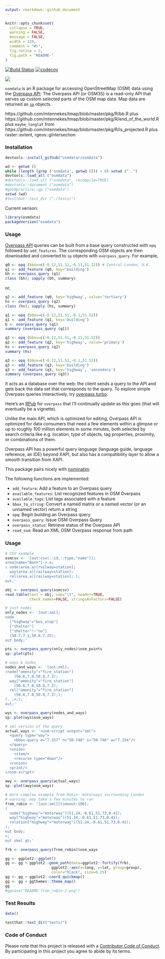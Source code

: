 ```yaml
---
output: rmarkdown::github_document
---
```


<!-- README.md is generated from README.Rmd. Please edit that file -->

```r
knitr::opts_chunk$set(
  collapse = TRUE,
  warning = FALSE,
  message = FALSE,
  width = 120,
  comment = "#>",
  fig.retina = 2,
  fig.path = "README-"
)
```


[![Build Status](https://travis-ci.org/osmdatar/osmdata.svg?branch=master)](https://travis-ci.org/osmdatar/osmdata) [![codecov](https://codecov.io/gh/osmdatar/osmdata/branch/master/graph/badge.svg)](https://codecov.io/gh/osmdatar/osmdata)


![](./fig/title.png)


`osmdata` is an R package for accessing OpenStreetMap (OSM) data using the
[Overpass API](http://wiki.openstreetmap.org/wiki/Overpass_API).  The Overpass
API (or OSM3S) is a read-only API that serves up custom selected
parts of the OSM map data. Map data are returned as
[`sp`](https://cran.r-project.org/package=sp) objects.

https://github.com/mtennekes/tmap/blob/master/pkg/R/bb.R
plus
https://github.com/mtennekes/tmap/blob/master/pkg/R/end_of_the_world.R
plus `maybe_longlat` from 
https://github.com/mtennekes/tmap/blob/master/pkg/R/is_projected.R
plus raster::extent, rgeos::gIntersection

### Installation

```r
devtools::install_github("osmdatar/osmdata")
```

```r
wd <- getwd ()
while (length (grep ('osmdata', getwd ())) > 0) setwd ("..")
devtools::load_all ("osmdata")
#devtools::load_all ("osmdata", recompile=TRUE)
#devtools::document ("osmdata")
#goodpractice::gp ("osmdata")
setwd (wd)
#testthat::test_dir ("./tests/")
```

Current verison:

```r
library(osmdata)
packageVersion("osmdata")
```

### Usage

[Overpass API](http://wiki.openstreetmap.org/wiki/Overpass_API) queries can be
built from a base query constructed with `opq` followed by `add_features`. The
corresponding OSM objects are then downloaded and converted to `sp` objects with
`overpass_query`. For example,

```r
q0 <- opq (bbox=c(-0.12,51.11,-0.11,51.12)) # Central London, U.K.
q1 <- add_feature (q0, key='building')
bh <- overpass_query (q1)
class (bh); sapply (bh, summary)
```

or,

```r
q2 <- add_feature (q0, key='highway', value='tertiary')
hs <- overpass_query (q2)
class (hs); sapply (hs, summary)
```

```r
q1 <- opq (bbox=c(-0.12,51.51,-0.1,51.52)) 
q1 <- add_feature (q1, key='building')
b <- overpass_query (q1)
summary (overpass_query (q1))

q2 <- opq (bbox=c(-0.12,51.51,-0.11,51.52)) 
q2 <- add_feature (q2, key='highway', value='primary')
hs <- overpass_query (q2)
summary (hs)

q3 <- opq (bbox=c(-0.12,51.51,-0.1,51.52)) 
q3 <- add_feature (q3, key='building')
q3 <- add_feature (q3, key='highway', 'secondary')
summary (overpass_query (q3))
```

It acts as a database over the web: the client sends
a query to the API and gets back the data set that corresponds to the query.  To
explore simple Overpass queries interactively, try [overpass
turbo](http://overpass-turbo.eu/).

Here's an [RPub](http://rpubs.com/hrbrmstr/overpass) for `overpass` that I'll
continually update as this goes (that will eventually be a vignette).

Unlike the main API, which is optimized for editing, Overpass API is optimized
for data consumers that need a few elements within a glimpse or up to roughly
100 million elements in some minutes, both selected by search criteria like e.g.
location, type of objects, tag properties, proximity, or combinations of them.

Overpass API has a powerful query language (language guide, language reference,
an IDE) beyond XAPI, but also has a compatibility layer to allow a smooth
transition from XAPI.

This package pairs nicely with [nominatim](http://github.com/hrbrmstr/nominatim).

The following functions are implemented:

- `add_feature`:	Add a feature to an Overpass query
- `available_features`:	List recognized features in OSM Overpass
- `available_tags`:	List tags associated with a feature
- `bbox_to_string`:	Convert a named matrix or a named vector (or an unnamed vector) return a string
- `opq`:	Begin building an Overpass query
- `overpass_query`:	Issue OSM Overpass Query
- `overpass_status`:	Retrieve status of the Overpass API
- `read_osm`:	Read an XML OSM Overpass response from path

### Usage

```r
# CSV example
osmcsv <- '[out:csv(::id,::type,"name")];
area[name="Bonn"]->.a;
( node(area.a)[railway=station];
  way(area.a)[railway=station];
  rel(area.a)[railway=station]; );
out;'

obj <- overpass_query(osmcsv)
read.table(text = obj, sep="\t", header=TRUE, 
           check.names=FALSE, stringsAsFactors=FALSE)

```

```r
# just nodes
only_nodes <- '[out:xml];
node
  ["highway"="bus_stop"]
  ["shelter"]
  ["shelter"!~"no"]
  (50.7,7.1,50.8,7.25);
out body;'

pts <- overpass_query(only_nodes)$osm_points
sp::plot(pts)
```

```r
# ways & nodes
nodes_and_ways <- '[out:xml];
(node["amenity"="fire_station"]
    (50.6,7.0,50.8,7.3);
  way["amenity"="fire_station"]
    (50.6,7.0,50.8,7.3);
  rel["amenity"="fire_station"]
    (50.6,7.0,50.8,7.3););
(._;>;);
out;'

wys <- overpass_query(nodes_and_ways)
sp::plot(wys$osm_ways)
```

```r
# xml version of the query
actual_ways <- '<osm-script output="xml">
  <query type="way">
    <bbox-query e="7.157" n="50.748" s="50.746" w="7.154"/>
  </query>
  <union>
    <item/>
    <recurse type="down"/>
  </union>
  <print/>
</osm-script>'

awy <- overpass_query(actual_ways)
sp::plot(awy$osm_ways)
```

```r
# more complex example from Robin: motorways surrounding London
# warning: may take a few minutes to run
from_robin <- '[out:xml][timeout:100];
(
  node["highway"="motorway"](51.24,-0.61,51.73,0.41);
  way["highway"="motorway"](51.24,-0.61,51.73,0.41);
  relation["highway"="motorway"](51.24,-0.61,51.73,0.41);
);
out body;
>;
out skel qt;'

frb <- overpass_query(from_robin)$osm_ways

gg <- ggplot2::ggplot()
gg <- gg + ggplot2::geom_path(data=ggplot2::fortify(frb), 
                     ggplot2::aes(x=long, y=lat, group=group),
                     color="black", size=0.25)
gg <- gg + ggplot2::coord_quickmap()
gg <- gg + ggthemes::theme_map()
gg
#ggsave("README-from_robin-1.png")
```


### Test Results

```r
date()

testthat::test_dir("tests/")
```

### Code of Conduct

Please note that this project is released with a [Contributor Code of Conduct](CONDUCT.md). 
By participating in this project you agree to abide by its terms.
